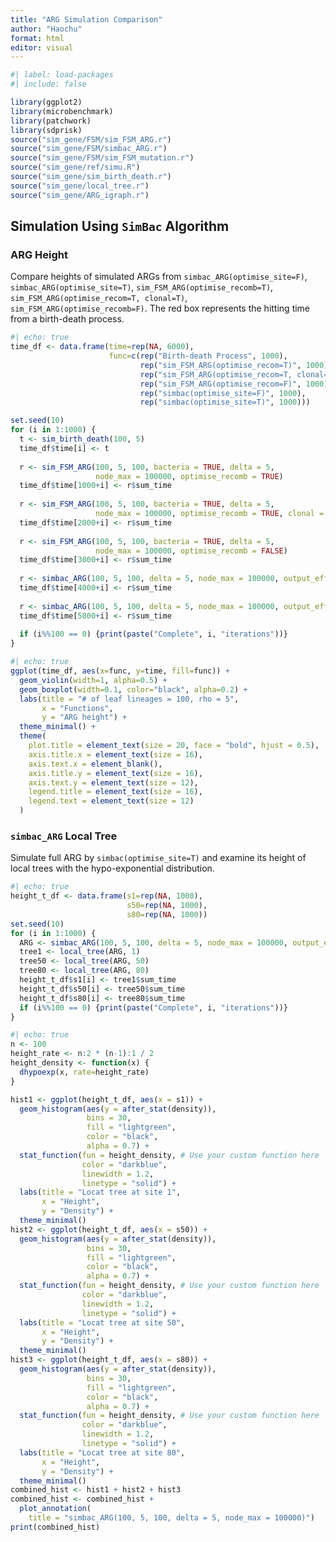```yaml
---
title: "ARG Simulation Comparison"
author: "Haochu"
format: html
editor: visual
---
```


```r
#| label: load-packages
#| include: false

library(ggplot2)
library(microbenchmark)
library(patchwork)
library(sdprisk)
source("sim_gene/FSM/sim_FSM_ARG.r")
source("sim_gene/FSM/simbac_ARG.r")
source("sim_gene/FSM/sim_FSM_mutation.r")
source("sim_gene/ref/simu.R")
source("sim_gene/sim_birth_death.r")
source("sim_gene/local_tree.r")
source("sim_gene/ARG_igraph.r")
```

## Simulation Using `SimBac` Algorithm

### ARG Height

Compare heights of simulated ARGs from `simbac_ARG(optimise_site=F)`, `simbac_ARG(optimise_site=T)`, `sim_FSM_ARG(optimise_recomb=T)`, `sim_FSM_ARG(optimise_recom=T, clonal=T)`, `sim_FSM_ARG(optimise_recomb=F)`. The red box represents the hitting time from a birth-death process.

```r
#| echo: true
time_df <- data.frame(time=rep(NA, 6000),
                      func=c(rep("Birth-death Process", 1000),
                             rep("sim_FSM_ARG(optimise_recom=T)", 1000),
                             rep("sim_FSM_ARG(optimise_recom=T, clonal=T))", 1000),
                             rep("sim_FSM_ARG(optimise_recom=F)", 1000),
                             rep("simbac(optimise_site=F)", 1000),
                             rep("simbac(optimise_site=T)", 1000)))

set.seed(10)
for (i in 1:1000) {
  t <- sim_birth_death(100, 5)
  time_df$time[i] <- t
  
  r <- sim_FSM_ARG(100, 5, 100, bacteria = TRUE, delta = 5,
                   node_max = 100000, optimise_recomb = TRUE)
  time_df$time[1000+i] <- r$sum_time
  
  r <- sim_FSM_ARG(100, 5, 100, bacteria = TRUE, delta = 5,
                   node_max = 100000, optimise_recomb = TRUE, clonal = TRUE)
  time_df$time[2000+i] <- r$sum_time
  
  r <- sim_FSM_ARG(100, 5, 100, bacteria = TRUE, delta = 5,
                   node_max = 100000, optimise_recomb = FALSE)
  time_df$time[3000+i] <- r$sum_time
  
  r <- simbac_ARG(100, 5, 100, delta = 5, node_max = 100000, output_eff_R = FALSE)
  time_df$time[4000+i] <- r$sum_time
  
  r <- simbac_ARG(100, 5, 100, delta = 5, node_max = 100000, output_eff_R = FALSE, optimise_site = TRUE)
  time_df$time[5000+i] <- r$sum_time
  
  if (i%%100 == 0) {print(paste("Complete", i, "iterations"))}
}
```

```r
#| echo: true
ggplot(time_df, aes(x=func, y=time, fill=func)) +
  geom_violin(width=1, alpha=0.5) +
  geom_boxplot(width=0.1, color="black", alpha=0.2) +
  labs(title = "# of leaf lineages = 100, rho = 5",
       x = "Functions",
       y = "ARG height") +
  theme_minimal() +
  theme(
    plot.title = element_text(size = 20, face = "bold", hjust = 0.5),
    axis.title.x = element_text(size = 16),
    axis.text.x = element_blank(),
    axis.title.y = element_text(size = 16),
    axis.text.y = element_text(size = 12),
    legend.title = element_text(size = 16),
    legend.text = element_text(size = 12)
  )
```

### `simbac_ARG` Local Tree

Simulate full ARG by `simbac(optimise_site=T)` and examine its height of local trees with the hypo-exponential distribution.

```r
#| echo: true
height_t_df <- data.frame(s1=rep(NA, 1000),
                          s50=rep(NA, 1000),
                          s80=rep(NA, 1000))
set.seed(10)
for (i in 1:1000) {
  ARG <- simbac_ARG(100, 5, 100, delta = 5, node_max = 100000, output_eff_R = TRUE, optimise_site = TRUE)
  tree1 <- local_tree(ARG, 1)
  tree50 <- local_tree(ARG, 50)
  tree80 <- local_tree(ARG, 80)
  height_t_df$s1[i] <- tree1$sum_time
  height_t_df$s50[i] <- tree50$sum_time
  height_t_df$s80[i] <- tree80$sum_time
  if (i%%100 == 0) {print(paste("Complete", i, "iterations"))}
}
```

```r
#| echo: true
n <- 100
height_rate <- n:2 * (n-1):1 / 2
height_density <- function(x) {
  dhypoexp(x, rate=height_rate)
}

hist1 <- ggplot(height_t_df, aes(x = s1)) +
  geom_histogram(aes(y = after_stat(density)),
                 bins = 30,
                 fill = "lightgreen",
                 color = "black",
                 alpha = 0.7) +
  stat_function(fun = height_density, # Use your custom function here
                color = "darkblue",
                linewidth = 1.2,
                linetype = "solid") +
  labs(title = "Locat tree at site 1",
       x = "Height",
       y = "Density") +
  theme_minimal()
hist2 <- ggplot(height_t_df, aes(x = s50)) +
  geom_histogram(aes(y = after_stat(density)),
                 bins = 30,
                 fill = "lightgreen",
                 color = "black",
                 alpha = 0.7) +
  stat_function(fun = height_density, # Use your custom function here
                color = "darkblue",
                linewidth = 1.2,
                linetype = "solid") +
  labs(title = "Locat tree at site 50",
       x = "Height",
       y = "Density") +
  theme_minimal()
hist3 <- ggplot(height_t_df, aes(x = s80)) +
  geom_histogram(aes(y = after_stat(density)),
                 bins = 30,
                 fill = "lightgreen",
                 color = "black",
                 alpha = 0.7) +
  stat_function(fun = height_density, # Use your custom function here
                color = "darkblue",
                linewidth = 1.2,
                linetype = "solid") +
  labs(title = "Locat tree at site 80",
       x = "Height",
       y = "Density") +
  theme_minimal()
combined_hist <- hist1 + hist2 + hist3
combined_hist <- combined_hist +
  plot_annotation(
    title = "simbac_ARG(100, 5, 100, delta = 5, node_max = 100000)")
print(combined_hist)
```


